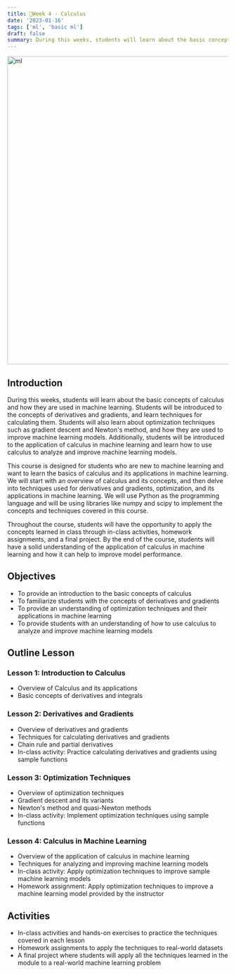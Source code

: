 ```yaml
---
title: 📘Week 4 - Calculus
date: '2023-01-16'
tags: ['ml', 'basic ml']
draft: false
summary: During this weeks, students will learn about the basic concepts of calculus and how they are used in machine learning.
---
```


<div className="grid place-items-center">
  <img
    className="inline rounded-lg"
    src="https://i.pinimg.com/originals/c3/2a/9c/c32a9c330e742d3e7eec31695d7059d5.gif"
    alt="ml"
    width="700"
    height="700"
  />
</div>

## Introduction

During this weeks, students will learn about the basic concepts of calculus and how they are used in machine learning. Students will be introduced to the concepts of derivatives and gradients, and learn techniques for calculating them. Students will also learn about optimization techniques such as gradient descent and Newton's method, and how they are used to improve machine learning models. Additionally, students will be introduced to the application of calculus in machine learning and learn how to use calculus to analyze and improve machine learning models.

This course is designed for students who are new to machine learning and want to learn the basics of calculus and its applications in machine learning. We will start with an overview of calculus and its concepts, and then delve into techniques used for derivatives and gradients, optimization, and its applications in machine learning. We will use Python as the programming language and will be using libraries like numpy and scipy to implement the concepts and techniques covered in this course.

Throughout the course, students will have the opportunity to apply the concepts learned in class through in-class activities, homework assignments, and a final project. By the end of the course, students will have a solid understanding of the application of calculus in machine learning and how it can help to improve model performance.

## Objectives

- To provide an introduction to the basic concepts of calculus
- To familiarize students with the concepts of derivatives and gradients
- To provide an understanding of optimization techniques and their applications in machine learning
- To provide students with an understanding of how to use calculus to analyze and improve machine learning models

## Outline Lesson

### Lesson 1: Introduction to Calculus

- Overview of Calculus and its applications
- Basic concepts of derivatives and integrals

### Lesson 2: Derivatives and Gradients

- Overview of derivatives and gradients
- Techniques for calculating derivatives and gradients
- Chain rule and partial derivatives
- In-class activity: Practice calculating derivatives and gradients using sample functions

### Lesson 3: Optimization Techniques

- Overview of optimization techniques
- Gradient descent and its variants
- Newton's method and quasi-Newton methods
- In-class activity: Implement optimization techniques using sample functions

### Lesson 4: Calculus in Machine Learning

- Overview of the application of calculus in machine learning
- Techniques for analyzing and improving machine learning models
- In-class activity: Apply optimization techniques to improve sample machine learning models
- Homework assignment: Apply optimization techniques to improve a machine learning model provided by the instructor

## Activities

- In-class activities and hands-on exercises to practice the techniques covered in each lesson
- Homework assignments to apply the techniques to real-world datasets
- A final project where students will apply all the techniques learned in the module to a real-world machine learning problem
